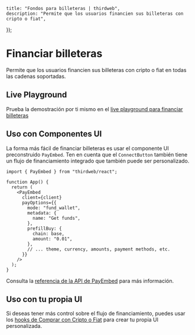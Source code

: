 
	title: "Fondos para billeteras | thirdweb",
	description: "Permite que los usuarios financien sus billeteras con cripto o fiat",
});

# Financiar billeteras

Permite que los usuarios financien sus billeteras con cripto o fiat en todas las cadenas soportadas.

## Live Playground

Prueba la demostración por ti mismo en el [live playground para financiar billeteras](https://playground.thirdweb.com/connect/pay)

<Stack>

<ArticleIconCard
	title="Prueba la demostración"
	icon={ExternalLink}
	href="https://playground.thirdweb.com/connect/pay"
	description="Ve el SDK en acción en el live playground"
/>
</Stack>

## Uso con Componentes UI

La forma más fácil de financiar billeteras es usar el componente UI preconstruido `PayEmbed`. Ten en cuenta que el `ConnectButton` también tiene un flujo de financiamiento integrado que también puede ser personalizado.

```tsx
import { PayEmbed } from "thirdweb/react";

function App() {
  return (
    <PayEmbed
      client={client}
      payOptions={{
        mode: "fund_wallet",
        metadata: {
          name: "Get funds",
        },
        prefillBuy: {
          chain: base,
          amount: "0.01",
        },
        // ... theme, currency, amounts, payment methods, etc.
      }}
    />
  );
}
```

Consulta la [referencia de la API de PayEmbed](/references/typescript/v5/PayEmbed) para más información.

<Stack>

<ArticleIconCard
	title="PayEmbed"
	icon={ReactIcon}
	href="/references/typescript/v5/PayEmbed"
	description="UI preconstruida para financiar billeteras con cripto o fiat"
/>

</Stack>


## Uso con tu propia UI

Si deseas tener más control sobre el flujo de financiamiento, puedes usar los [hooks de Comprar con Cripto o Fiat](/references/typescript/v5/hooks#buy-crypto) para crear tu propia UI personalizada.

<Stack>

<ArticleIconCard
	title="useBuyWithCryptoQuote"
	icon={ReactIcon}
	href="/references/typescript/v5/useBuyWithCryptoQuote"
	description="Obtén una cotización para financiar una billetera con cripto desde otra billetera, cadena o token"
/>

<ArticleIconCard
	title="useBuyWithFiatQuote"
	icon={ReactIcon}
	href="/references/typescript/v5/useBuyWithFiatQuote"
	description="Obtén una cotización para financiar una billetera con fiat"
/>
</Stack>
